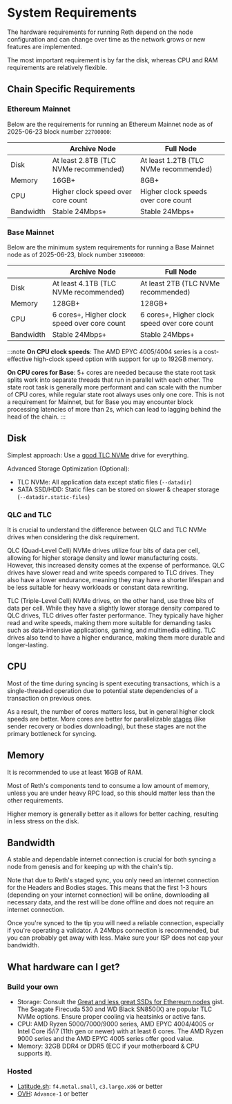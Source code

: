 # System Requirements

The hardware requirements for running Reth depend on the node configuration and can change over time as the network grows or new features are implemented.

The most important requirement is by far the disk, whereas CPU and RAM requirements are relatively flexible.

## Chain Specific Requirements

### Ethereum Mainnet

Below are the requirements for running an Ethereum Mainnet node as of 2025-06-23 block number `22700000`:

|           | Archive Node                          | Full Node                             |
| --------- | ------------------------------------- | ------------------------------------- |
| Disk      | At least 2.8TB (TLC NVMe recommended) | At least 1.2TB (TLC NVMe recommended) |
| Memory    | 16GB+                                 | 8GB+                                  |
| CPU       | Higher clock speed over core count    | Higher clock speeds over core count   |
| Bandwidth | Stable 24Mbps+                        | Stable 24Mbps+                        |

### Base Mainnet

Below are the minimum system requirements for running a Base Mainnet node as of 2025-06-23, block number `31900000`:

|           | Archive Node                                 | Full Node                                    |
| --------- | -------------------------------------------- | -------------------------------------------- |
| Disk      | At least 4.1TB (TLC NVMe recommended)        | At least 2TB (TLC NVMe recommended)          |
| Memory    | 128GB+                                       | 128GB+                                       |
| CPU       | 6 cores+, Higher clock speed over core count | 6 cores+, Higher clock speed over core count |
| Bandwidth | Stable 24Mbps+                               | Stable 24Mbps+                               |

:::note
**On CPU clock speeds**: The AMD EPYC 4005/4004 series is a cost-effective high-clock speed option with support for up to 192GB memory.

**On CPU cores for Base**: 5+ cores are needed because the state root task splits work into separate threads that run in parallel with each other. The state root task is generally more performant and can scale with the number of CPU cores, while regular state root always uses only one core. This is not a requirement for Mainnet, but for Base you may encounter block processing latencies of more than 2s, which can lead to lagging behind the head of the chain.
:::

## Disk

Simplest approach: Use a [good TLC NVMe](https://gist.github.com/yorickdowne/f3a3e79a573bf35767cd002cc977b038) drive for everything.

Advanced Storage Optimization (Optional):

-   TLC NVMe: All application data except static files (`--datadir`)
-   SATA SSD/HDD: Static files can be stored on slower & cheaper storage (`--datadir.static-files`)

### QLC and TLC

It is crucial to understand the difference between QLC and TLC NVMe drives when considering the disk requirement.

QLC (Quad-Level Cell) NVMe drives utilize four bits of data per cell, allowing for higher storage density and lower manufacturing costs. However, this increased density comes at the expense of performance. QLC drives have slower read and write speeds compared to TLC drives. They also have a lower endurance, meaning they may have a shorter lifespan and be less suitable for heavy workloads or constant data rewriting.

TLC (Triple-Level Cell) NVMe drives, on the other hand, use three bits of data per cell. While they have a slightly lower storage density compared to QLC drives, TLC drives offer faster performance. They typically have higher read and write speeds, making them more suitable for demanding tasks such as data-intensive applications, gaming, and multimedia editing. TLC drives also tend to have a higher endurance, making them more durable and longer-lasting.

## CPU

Most of the time during syncing is spent executing transactions, which is a single-threaded operation due to potential state dependencies of a transaction on previous ones.

As a result, the number of cores matters less, but in general higher clock speeds are better. More cores are better for parallelizable [stages](https://github.com/paradigmxyz/reth/blob/main/docs/crates/stages.md) (like sender recovery or bodies downloading), but these stages are not the primary bottleneck for syncing.

## Memory

It is recommended to use at least 16GB of RAM.

Most of Reth's components tend to consume a low amount of memory, unless you are under heavy RPC load, so this should matter less than the other requirements.

Higher memory is generally better as it allows for better caching, resulting in less stress on the disk.

## Bandwidth

A stable and dependable internet connection is crucial for both syncing a node from genesis and for keeping up with the chain's tip.

Note that due to Reth's staged sync, you only need an internet connection for the Headers and Bodies stages. This means that the first 1-3 hours (depending on your internet connection) will be online, downloading all necessary data, and the rest will be done offline and does not require an internet connection.

Once you're synced to the tip you will need a reliable connection, especially if you're operating a validator. A 24Mbps connection is recommended, but you can probably get away with less. Make sure your ISP does not cap your bandwidth.

## What hardware can I get?

### Build your own

-   Storage: Consult the [Great and less great SSDs for Ethereum nodes](https://gist.github.com/yorickdowne/f3a3e79a573bf35767cd002cc977b038) gist. The Seagate Firecuda 530 and WD Black SN850(X) are popular TLC NVMe options. Ensure proper cooling via heatsinks or active fans.
-   CPU: AMD Ryzen 5000/7000/9000 series, AMD EPYC 4004/4005 or Intel Core i5/i7 (11th gen or newer) with at least 6 cores. The AMD Ryzen 9000 series and the AMD EPYC 4005 series offer good value.
-   Memory: 32GB DDR4 or DDR5 (ECC if your motherboard & CPU supports it).

### Hosted

-   [Latitude.sh](https://www.latitude.sh): `f4.metal.small`, `c3.large.x86` or better
-   [OVH](https://www.ovhcloud.com/en/bare-metal/advance/): `Advance-1` or better
